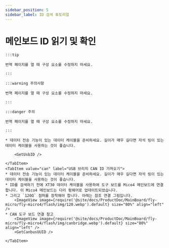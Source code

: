 ```yaml
---
sidebar_position: 5
sidebar_label: ID 검색 튜토리얼
---
```





# 메인보드 ID 읽기 및 확인

    :::tip

    번역 페이지를 열 때 구성 요소를 수정하지 마세요.

    :::

    :::warning 주의사항

    번역 페이지를 열 때 구성 요소를 수정하지 마세요.

    :::

    :::danger 주의

    번역 페이지를 열 때 구성 요소를 수정하지 마세요.

    :::

<Tabs>
    <TabItem value="usb" label="USB ID 가져오기" default>
        
    * 데이터 전송 기능이 있는 데이터 케이블을 준비하세요. 길이가 매우 길다면 자석 링이 있는 데이터 케이블을 사용하는 것이 좋습니다.
    
        <GetUsbID />
        
    </TabItem>
    <TabItem value="can" label="USB 브리지 CAN ID 가져오기">
    * 데이터 전송 기능이 있는 데이터 케이블을 준비하세요. 길이가 매우 길다면 자석 링이 있는 데이터 케이블을 사용하는 것이 좋습니다.
    * ID를 검색하기 전에 XT30 데이터 케이블을 사용하여 도구 보드를 Mico4 메인보드에 연결합니다. 이 Mico4 메인보드는 다리 펌웨어로 업데이트되었습니다.
    * 그리고 `120Ω` 점퍼를 장착해야 합니다. 아래는 참조 연결 그림입니다.
        <ImageView image={require('@site/docs/ProductDoc/MainBoard/fly-micro/fly-micro4/flash/img/120.webp').default} size="80%" align="left" />
    * CAN 도구 보드 연결 참고
        <ImageView image={require('@site/docs/ProductDoc/MainBoard/fly-micro/fly-micro4/flash/img/canbridge.webp').default} size="80%" align="left" />   
        <GetCanbusUUID />

    </TabItem>
</Tabs>